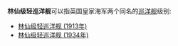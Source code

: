 '''林仙级轻巡洋舰'''可以指英国皇家海军两个同名的[[巡洋舰|巡洋舰]]级别:
* [[林仙级轻巡洋舰_(1913年)|林仙级轻巡洋舰 (1913年)]]
* [[林仙级轻巡洋舰_(1934年)|林仙级轻巡洋舰 (1934年)]]

{{disambig|Cat=武器消歧義}}